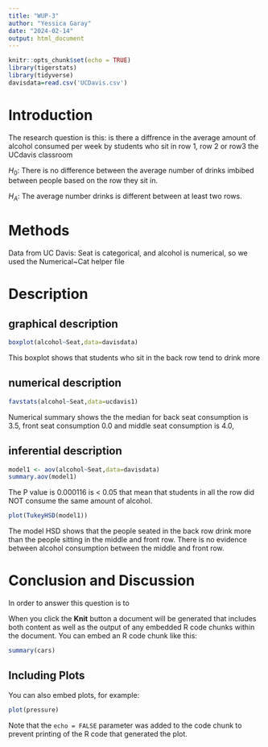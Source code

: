 ```yaml
---
title: "WUP-3"
author: "Yessica Garay"
date: "2024-02-14"
output: html_document
---
```


```r
knitr::opts_chunk$set(echo = TRUE)
library(tigerstats)
library(tidyverse)
davisdata=read.csv('UCDavis.csv')
```

# Introduction
The research question is this: is there a diffrence in the average amount of alcohol consumed per week by students who sit in row 1, row 2 or row3 the UCdavis classroom


$H_0$: There is no difference between the average number of drinks imbibed between people based on the row they sit in.

$H_A$: The average number drinks is different between at least two rows.


# Methods

Data from UC Davis: Seat is categorical, and alcohol is numerical, so we used the Numerical~Cat helper file

# Description 
## graphical description


```r
boxplot(alcohol~Seat,data=davisdata)
```

This boxplot shows that students who sit in the back row tend to drink more

## numerical description


```r
favstats(alcohol~Seat,data=ucdavis1)
```


Numerical summary shows the the median for back seat consumption is 3.5, front seat consumption 0.0 and middle seat consumption is 4.0,

## inferential description

```r
model1 <- aov(alcohol~Seat,data=davisdata)
summary.aov(model1)
```

The P value is 0.000116 is < 0.05 that mean that students in all the row did NOT consume the same amount of alcohol.

```r
plot(TukeyHSD(model1))
```

The model HSD shows that the people seated in the back row drink more  than the people sitting in the middle and front row. There is no evidence between alcohol consumption between  the middle and front row.



# Conclusion and Discussion


In order to answer this question is to 


When you click the **Knit** button a document will be generated that includes both content as well as the output of any embedded R code chunks within the document. You can embed an R code chunk like this:

```r
summary(cars)
```

## Including Plots

You can also embed plots, for example:

```r
plot(pressure)
```

Note that the `echo = FALSE` parameter was added to the code chunk to prevent printing of the R code that generated the plot.
